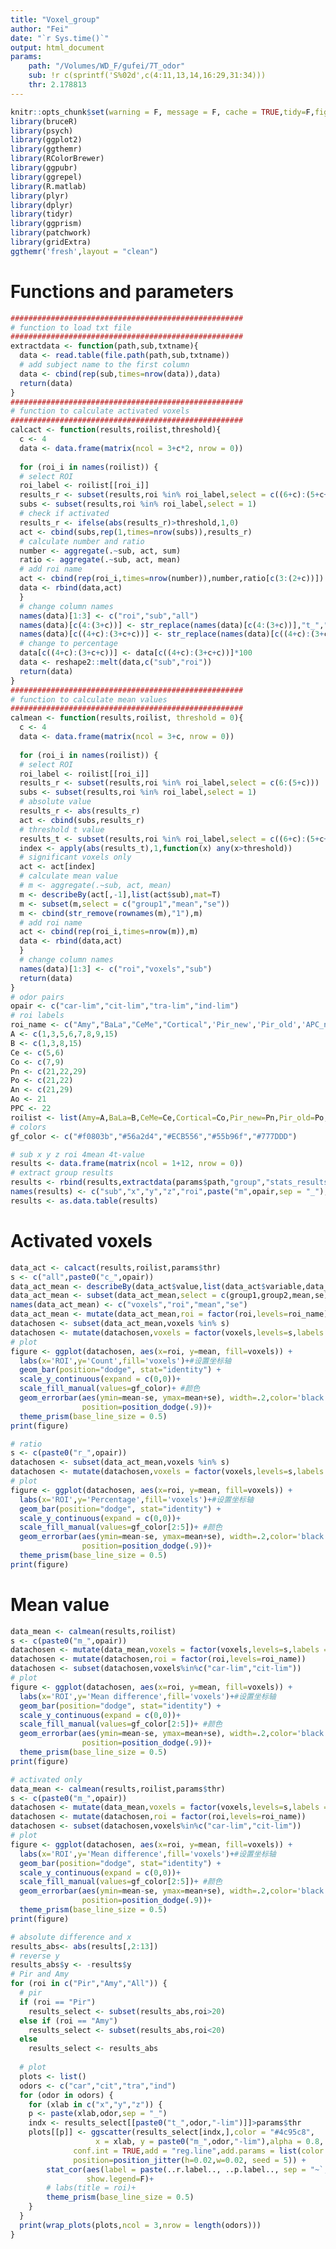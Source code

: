 ```yaml
---
title: "Voxel_group"
author: "Fei"
date: "`r Sys.time()`"
output: html_document
params:
    path: "/Volumes/WD_F/gufei/7T_odor"
    sub: !r c(sprintf('S%02d',c(4:11,13,14,16:29,31:34)))
    thr: 2.178813
---
```


```r
knitr::opts_chunk$set(warning = F, message = F, cache = TRUE,tidy=F,fig.align='center',fig.showtext=TRUE,results="hold",fig.show = "hold")
library(bruceR)
library(psych)
library(ggplot2)
library(ggthemr)
library(RColorBrewer)
library(ggpubr)
library(ggrepel)
library(R.matlab)
library(plyr)
library(dplyr)
library(tidyr)
library(ggprism)
library(patchwork)
library(gridExtra)
ggthemr('fresh',layout = "clean")
```

# Functions and parameters
```r
####################################################
# function to load txt file
####################################################
extractdata <- function(path,sub,txtname){
  data <- read.table(file.path(path,sub,txtname))
  # add subject name to the first column
  data <- cbind(rep(sub,times=nrow(data)),data)
  return(data)
}
####################################################
# function to calculate activated voxels
####################################################
calcact <- function(results,roilist,threshold){
  c <- 4
  data <- data.frame(matrix(ncol = 3+c*2, nrow = 0))
  
  for (roi_i in names(roilist)) {
  # select ROI
  roi_label <- roilist[[roi_i]]
  results_r <- subset(results,roi %in% roi_label,select = c((6+c):(5+c+c)))
  subs <- subset(results,roi %in% roi_label,select = 1)
  # check if activated
  results_r <- ifelse(abs(results_r)>threshold,1,0)
  act <- cbind(subs,rep(1,times=nrow(subs)),results_r)
  # calculate number and ratio
  number <- aggregate(.~sub, act, sum)
  ratio <- aggregate(.~sub, act, mean)
  # add roi name
  act <- cbind(rep(roi_i,times=nrow(number)),number,ratio[c(3:(2+c))])
  data <- rbind(data,act)
  }
  # change column names
  names(data)[1:3] <- c("roi","sub","all")
  names(data)[c(4:(3+c))] <- str_replace(names(data)[c(4:(3+c))],"t_","c_")
  names(data)[c((4+c):(3+c+c))] <- str_replace(names(data)[c((4+c):(3+c+c))],"t_","r_")
  # change to percentage
  data[c((4+c):(3+c+c))] <- data[c((4+c):(3+c+c))]*100
  data <- reshape2::melt(data,c("sub","roi"))
  return(data)
}
####################################################
# function to calculate mean values
####################################################
calmean <- function(results,roilist, threshold = 0){
  c <- 4
  data <- data.frame(matrix(ncol = 3+c, nrow = 0))
  
  for (roi_i in names(roilist)) {
  # select ROI
  roi_label <- roilist[[roi_i]]
  results_r <- subset(results,roi %in% roi_label,select = c(6:(5+c)))
  subs <- subset(results,roi %in% roi_label,select = 1)
  # absolute value
  results_r <- abs(results_r)
  act <- cbind(subs,results_r)
  # threshold t value
  results_t <- subset(results,roi %in% roi_label,select = c((6+c):(5+c+c)))
  index <- apply(abs(results_t),1,function(x) any(x>threshold))
  # significant voxels only
  act <- act[index]
  # calculate mean value
  # m <- aggregate(.~sub, act, mean)
  m <- describeBy(act[,-1],list(act$sub),mat=T)
  m <- subset(m,select = c("group1","mean","se"))
  m <- cbind(str_remove(rownames(m),"1"),m)
  # add roi name
  act <- cbind(rep(roi_i,times=nrow(m)),m)
  data <- rbind(data,act)
  }
  # change column names
  names(data)[1:3] <- c("roi","voxels","sub")
  return(data)
}
# odor pairs
opair <- c("car-lim","cit-lim","tra-lim","ind-lim")
# roi labels
roi_name <- c("Amy","BaLa","CeMe","Cortical",'Pir_new','Pir_old','APC_new','APC_old','PPC')
A <- c(1,3,5,6,7,8,9,15)
B <- c(1,3,8,15)
Ce <- c(5,6)
Co <- c(7,9)
Pn <- c(21,22,29)
Po <- c(21,22)
An <- c(21,29)
Ao <- 21
PPC <- 22
roilist <- list(Amy=A,BaLa=B,CeMe=Ce,Cortical=Co,Pir_new=Pn,Pir_old=Po,APC_new=An,APC_old=Ao,PPC=PPC)
# colors
gf_color <- c("#f0803b","#56a2d4","#ECB556","#55b96f","#777DDD")
```


```r
# sub x y z roi 4mean 4t-value
results <- data.frame(matrix(ncol = 1+12, nrow = 0))
# extract group results
results <- rbind(results,extractdata(params$path,"group","stats_results.txt"))
names(results) <- c("sub","x","y","z","roi",paste("m",opair,sep = "_"),paste("t",opair,sep = "_"))
results <- as.data.table(results)
```

# Activated voxels
```r
data_act <- calcact(results,roilist,params$thr)
s <- c("all",paste0("c_",opair))
data_act_mean <- describeBy(data_act$value,list(data_act$variable,data_act$roi),mat=T)
data_act_mean <- subset(data_act_mean,select = c(group1,group2,mean,se))
names(data_act_mean) <- c("voxels","roi","mean","se")
data_act_mean <- mutate(data_act_mean,roi = factor(roi,levels=roi_name))
datachosen <- subset(data_act_mean,voxels %in% s)
datachosen <- mutate(datachosen,voxels = factor(voxels,levels=s,labels = c("all",opair)))
# plot
figure <- ggplot(datachosen, aes(x=roi, y=mean, fill=voxels)) + 
  labs(x='ROI',y='Count',fill='voxels')+#设置坐标轴
  geom_bar(position="dodge", stat="identity") +
  scale_y_continuous(expand = c(0,0))+
  scale_fill_manual(values=gf_color)+ #颜色
  geom_errorbar(aes(ymin=mean-se, ymax=mean+se), width=.2,color='black',
                position=position_dodge(.9))+
  theme_prism(base_line_size = 0.5)
print(figure)

# ratio
s <- c(paste0("r_",opair))
datachosen <- subset(data_act_mean,voxels %in% s)
datachosen <- mutate(datachosen,voxels = factor(voxels,levels=s,labels = opair))
# plot
figure <- ggplot(datachosen, aes(x=roi, y=mean, fill=voxels)) + 
  labs(x='ROI',y='Percentage',fill='voxels')+#设置坐标轴
  geom_bar(position="dodge", stat="identity") +
  scale_y_continuous(expand = c(0,0))+
  scale_fill_manual(values=gf_color[2:5])+ #颜色
  geom_errorbar(aes(ymin=mean-se, ymax=mean+se), width=.2,color='black',
                position=position_dodge(.9))+
  theme_prism(base_line_size = 0.5)
print(figure)
```

# Mean value
```r
data_mean <- calmean(results,roilist)
s <- c(paste0("m_",opair))
datachosen <- mutate(data_mean,voxels = factor(voxels,levels=s,labels = opair))
datachosen <- mutate(datachosen,roi = factor(roi,levels=roi_name))
datachosen <- subset(datachosen,voxels%in%c("car-lim","cit-lim"))
# plot
figure <- ggplot(datachosen, aes(x=roi, y=mean, fill=voxels)) + 
  labs(x='ROI',y='Mean difference',fill='voxels')+#设置坐标轴
  geom_bar(position="dodge", stat="identity") +
  scale_y_continuous(expand = c(0,0))+
  scale_fill_manual(values=gf_color[2:5])+ #颜色
  geom_errorbar(aes(ymin=mean-se, ymax=mean+se), width=.2,color='black',
                position=position_dodge(.9))+
  theme_prism(base_line_size = 0.5)
print(figure)

# activated only
data_mean <- calmean(results,roilist,params$thr)
s <- c(paste0("m_",opair))
datachosen <- mutate(data_mean,voxels = factor(voxels,levels=s,labels = opair))
datachosen <- mutate(datachosen,roi = factor(roi,levels=roi_name))
datachosen <- subset(datachosen,voxels%in%c("car-lim","cit-lim"))
# plot
figure <- ggplot(datachosen, aes(x=roi, y=mean, fill=voxels)) + 
  labs(x='ROI',y='Mean difference',fill='voxels')+#设置坐标轴
  geom_bar(position="dodge", stat="identity") +
  scale_y_continuous(expand = c(0,0))+
  scale_fill_manual(values=gf_color[2:5])+ #颜色
  geom_errorbar(aes(ymin=mean-se, ymax=mean+se), width=.2,color='black',
                position=position_dodge(.9))+
  theme_prism(base_line_size = 0.5)
print(figure)
```
```r
# absolute difference and x
results_abs<- abs(results[,2:13])
# reverse y
results_abs$y <- -results$y
# Pir and Amy
for (roi in c("Pir","Amy","All")) {
  # pir
  if (roi == "Pir")
    results_select <- subset(results_abs,roi>20)
  else if (roi == "Amy")
    results_select <- subset(results_abs,roi<20)
  else
    results_select <- results_abs
  
  # plot
  plots <- list()
  odors <- c("car","cit","tra","ind")
  for (odor in odors) {
    for (xlab in c("x","y","z")) {
    p <- paste(xlab,odor,sep = "_")
    indx <- results_select[[paste0("t_",odor,"-lim")]]>params$thr
    plots[[p]] <- ggscatter(results_select[indx,],color = "#4c95c8",
                   x = xlab, y = paste0("m_",odor,"-lim"),alpha = 0.8,
              conf.int = TRUE,add = "reg.line",add.params = list(color = "gray20"),fullrange = F,
              position=position_jitter(h=0.02,w=0.02, seed = 5)) +
        stat_cor(aes(label = paste(..r.label.., ..p.label.., sep = "~`,`~")),
                 show.legend=F)+
        # labs(title = roi)+
        theme_prism(base_line_size = 0.5)
    }
  }
  print(wrap_plots(plots,ncol = 3,nrow = length(odors)))
}
```

